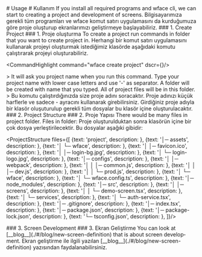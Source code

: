 
<MultiLang lang="en">
  # Usage
</MultiLang>
<MultiLang lang="tr">
  # Kullanım
</MultiLang>

<MultiLang lang="en">
If you install all required programs and wface cli, we can start to creating a project and development of screens.  
</MultiLang>
<MultiLang lang="tr">
Bilgisayarımıza gerekli tüm programları ve wface komut satırı uygulamasını da kurduğumuza 
göre proje oluşturup ekranlarımızı geliştirmeye başlayabiliriz. 
</MultiLang>

<MultiLang lang="en">
### 1. Create Project
</MultiLang>
<MultiLang lang="tr">
### 1. Proje oluşturma
</MultiLang>



<MultiLang lang="en">
To create a project run commands in folder that you want to create project in.
</MultiLang>
<MultiLang lang="tr">
Herhangi bir komut satırı uygulamasını kullanarak projeyi oluşturmak istediğimiz 
klasörde aşağıdaki komutu çalıştırarak projeyi oluşturabiliriz. 
</MultiLang>


<CommandHighlight command="wface create project" dscr={<Text tr="Mevcut konuma projeyi oluşturur." en="Creates project on current folder"/>}/>

<MultiLang lang="en">
> It will ask you project name when you run this command. Type your project name with lower case letters and use '-' 
as separator. A folder will be created with name that you typed. All of project files will be in this folder.
</MultiLang>
<MultiLang lang="tr">
> Bu komutu çalıştırdığınızda size proje adını soracaktır. Proje adınızı küçük harflerle ve sadece - 
ayracını kullanarak girebilirsiniz. Girdiğiniz proje adıyla bir klasör oluşuturulup gerekli tüm dosyalar bu
klasör içine oluşturulacaktır. 
</MultiLang>


<MultiLang lang="en">
### 2. Project Structure
</MultiLang>
<MultiLang lang="tr">
### 2. Proje Yapısı
</MultiLang>

<MultiLang lang="en">
There would be many files in project folder. Files in folder:
</MultiLang>
<MultiLang lang="tr">
Proje oluşturulduktan sonra klasörün içine bir çok dosya yerleştirilecektir. Bu dosyalar aşağıki gibidir:
</MultiLang>


<ProjectStructure files={[
  {text: 'project', description: <Text tr="Projenin ana klasörü" en="Project main folder"/> },
  {text: '│─ assets', description: <Text tr="Projeye ait resim, video vb dosyaları koyabileceğiniz bir klasör" en="Project content folder that you can put your images, videos and so on"/> },
  {text: '│ └─ wface', description: <Text tr="WFace ait sabit media dosyaları. Değiştirilebilir." en="Media files of wface. Could be change"/> },
  {text: '│   │─ favicon.ico', description: <Text tr="Uygulamanızın iconu" en="Icon of application. Could be change"/> },
  {text: '│   │─ login-bg.jpg', description: <Text tr="Login ekranının arka plan resmi" en="Login screen background image. Could be change"/> },
  {text: '│   └─ login-logo.jpg', description: <Text tr="Login ekranında kullanılan logo" en="Login screen logo image. Could be change"/> },
  {text: '│─ configs', description: <Text tr="Projenin konfigürasyon dosyaları" en="Configuration files of project"/> },
  {text: '│ │─ webpack', description: <Text tr="Webpack konfigürasyonları" en="Webpack configurations"/> },
  {text: '│ │ │─ common.js', description: <Text tr="Webpack genel konfigürasyonun tutulduğu dosya" en="Webpack common configuration file"/> },
  {text: '│ │ │─ dev.js', description: <Text tr="Webpack dev ortamına özgü konfigürasyonun tutulduğu dosya" en="Webpack development configuration"/> },
  {text: '│ │ └─ prod.js', description: <Text tr="Webpack prod ortamına özgü konfigürasyonun tutulduğu dosya" en="Webpack production configuration"/> },
  {text: '│ └─ wface', description: <Text tr="WFace konfigürasyonu" en="WFace configuration"/> },
  {text: '│   └─ wface.config.ts', description: <Text tr="Uygulamanızın WFace ile ilgili tüm ayarlarının bulunduğu dosya" en="WFace configuration file that you can customize according to your needs"/> },
  {text: '│─ node_modules', description: <Text tr="Projenin bağımlı olduğu tüm paketlerin yüklendiği klasör" en="The folder that project dependencies installed"/> },
  {text: '│─ src', description: <Text tr="Projeye ait kaynak kodların saklanacağı klasör" en="The folder that source code will be organized in"/> },
  {text: '│ │─ screens', description: <Text tr="Ekranlarınızı bu klasöre koyabilirsiniz." en="You can put your screen codes in this folder"/> },
  {text: '│ │ └─ demo-screen.tsx', description: <Text tr="Örnek bir ekran dosyası." en="Sample screen code file"/> },
  {text: '│ └─ services', description: <Text tr="Projenin genel servislerini koyabileceğiniz klasör" en="The folder that you can put service codes in"/> },
  {text: '│   └─ auth-service.tsx', description: <Text tr="Projenin auth service implementasyonu. Projeye göre düzenlenmelidir." en="IAuthService implementation of project. Should be edit according to your needs"/> },
  {text: '│─ .gitignore', description: <Text tr="Varsayılan git ignore dosyası" en="Default git ignore file"/> },
  {text: '│─ index.tsx', description: <Text tr="Projenin başlangıç dosyası. Asla değiştirilmemelidir." en="Projects` start file. Never change"/> },
  {text: '│─ package.json', description: <Text tr="Npm paketinizi yönettiğiniz dosya" en="Npm file of project"/> },
  {text: '│─ package-lock.json', description: <Text tr="Yüklenen bağımlılıklar hakkında tutulan cache dosyası." en="The cache file that is related with dependencies"/> },
  {text: '└─ tsconfig.json', description: <Text tr="Projenin Typescript ayarlarının bulunduğu klasör" en="Typescript configuration of project"/> },
]}/>


<MultiLang lang="en">
### 3. Screen Development
</MultiLang>
<MultiLang lang="tr">
### 3. Ekran Geliştirme
</MultiLang>

<MultiLang lang="en">
  You can look at [__blog__](./#/blog/new-screen-definition) that is about screen development.
</MultiLang>
<MultiLang lang="tr">
Ekran geliştirme ile ilgili yazılan [__blog__](./#/blog/new-screen-definition)
yazısından faydalanabilirsiniz. 
</MultiLang>

